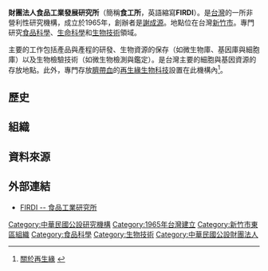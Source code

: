 {{onesource|time=2021-10-03}}
{{Infobox Non-profit
| Non-profit_name = 財團法人食品工業發展研究所
| native_name = Food Industry Research and Development Institute
| Non-profit_logo = 
| Non-profit_type =
| founded_date = 1965年
| founder = [[謝成源|謝成源]]
| location = {{ROC}}[[新竹市|新竹市]][[東區_(新竹市)|東區]]食品路331號
| key_people = 董事長：[[謝孟璋|謝孟璋]]<br/>所長：[[廖啟成|廖啟成]]
| area_served = 
| focus = 
| revenue = 
| total_asset = 
| num_employees = 
| Non-profit_slogan = 
| homepage = {{URL|https://www.firdi.org.tw/}}
}}
''' 財團法人食品工業發展研究所'''（簡稱'''食工所'''，英語縮寫'''FIRDI'''）。是[[台灣|台灣]]的一所非營利性研究機構，成立於1965年，創辦者是[[謝成源|謝成源]]。地點位在台灣[[新竹市|新竹市]]。專門研究[[食品科學|食品科學]]、[[生命科學|生命科學]]和[[生物技術|生物技術]]領域。

主要的工作包括產品與產程的研發、生物資源的保存（如微生物庫、基因庫與細胞庫）以及生物檢驗技術（如微生物檢測與鑑定）。是台灣主要的細胞與基因資源的存放地點。此外，專門存放[[臍帶血|臍帶血]]的[[再生緣生物科技|再生緣生物科技]]設置在此機構內<ref>[http://www.sinocell.com.tw/about.php 關於再生緣] {{webarchive|url=https://web.archive.org/web/20070526182937/http://www.sinocell.com.tw/about.php |date=2007-05-26 }}</ref>。

== 歷史 ==

== 組織 ==

==資料來源==
<div class="references-small">
<references />
</div>

==外部連結==
* [http://www.firdi.org.tw FIRDI -- 食品工業研究所] {{Wayback|url=http://www.firdi.org.tw/ |date=20210526034717 }}

[[Category:中華民國公設研究機構|Category:中華民國公設研究機構]]
[[Category:1965年台灣建立|Category:1965年台灣建立]]
[[Category:新竹市東區組織|Category:新竹市東區組織]]
[[Category:食品科學|Category:食品科學]]
[[Category:生物技術|Category:生物技術]]
[[Category:中華民國公設財團法人|Category:中華民國公設財團法人]]